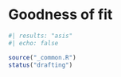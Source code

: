 # Goodness of fit {#sec-goodness-of-fit}

```r
#| results: "asis"
#| echo: false

source("_common.R")
status("drafting")
```
